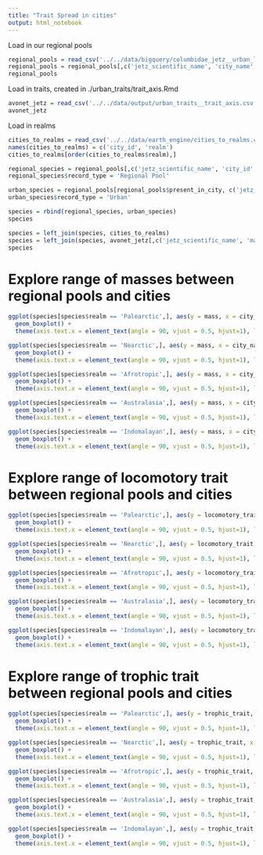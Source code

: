 ```yaml
---
title: "Trait Spread in cities"
output: html_notebook
---
```



Load in our regional pools
```r
regional_pools = read_csv('../../data/bigquery/columbidae_jetz__urban_locations.csv')
regional_pools = regional_pools[,c('jetz_scientific_name', 'city_name', 'city_id', 'present_in_city')]
regional_pools
```

Load in traits, created in ./urban_traits/trait_axis.Rmd
```r
avonet_jetz = read_csv('../../data/output/urban_traits__trait_axis.csv')
avonet_jetz
```

Load in realms
```r
cities_to_realms = read_csv('../../data/earth_engine/cities_to_realms.csv')
names(cities_to_realms) = c('city_id', 'realm')
cities_to_realms[order(cities_to_realms$realm),]
```


```r
regional_species = regional_pools[,c('jetz_scientific_name', 'city_id', 'city_name')]
regional_species$record_type = 'Regional Pool'

urban_species = regional_pools[regional_pools$present_in_city, c('jetz_scientific_name', 'city_id', 'city_name')]
urban_species$record_type = 'Urban'

species = rbind(regional_species, urban_species)
species
```
```r
species = left_join(species, cities_to_realms)
species = left_join(species, avonet_jetz[,c('jetz_scientific_name', 'mass', 'trophic_trait', 'locomotory_trait')])
species
```

# Explore range of masses between regional pools and cities

```r
ggplot(species[species$realm == 'Palearctic',], aes(y = mass, x = city_name, color = record_type)) + 
  geom_boxplot() + 
  theme(axis.text.x = element_text(angle = 90, vjust = 0.5, hjust=1), legend.position="bottom")
```

```r
ggplot(species[species$realm == 'Nearctic',], aes(y = mass, x = city_name, color = record_type)) + 
  geom_boxplot() + 
  theme(axis.text.x = element_text(angle = 90, vjust = 0.5, hjust=1), legend.position="bottom")
```

```r
ggplot(species[species$realm == 'Afrotropic',], aes(y = mass, x = city_name, color = record_type)) + 
  geom_boxplot() + 
  theme(axis.text.x = element_text(angle = 90, vjust = 0.5, hjust=1), legend.position="bottom")
```
```r
ggplot(species[species$realm == 'Australasia',], aes(y = mass, x = city_name, color = record_type)) + 
  geom_boxplot() + 
  theme(axis.text.x = element_text(angle = 90, vjust = 0.5, hjust=1), legend.position="bottom")
```

```r
ggplot(species[species$realm == 'Indomalayan',], aes(y = mass, x = city_name, color = record_type)) + 
  geom_boxplot() + 
  theme(axis.text.x = element_text(angle = 90, vjust = 0.5, hjust=1), legend.position="bottom")
```


# Explore range of locomotory trait between regional pools and cities

```r
ggplot(species[species$realm == 'Palearctic',], aes(y = locomotory_trait, x = city_name, color = record_type)) + 
  geom_boxplot() + 
  theme(axis.text.x = element_text(angle = 90, vjust = 0.5, hjust=1), legend.position="bottom")
```

```r
ggplot(species[species$realm == 'Nearctic',], aes(y = locomotory_trait, x = city_name, color = record_type)) + 
  geom_boxplot() + 
  theme(axis.text.x = element_text(angle = 90, vjust = 0.5, hjust=1), legend.position="bottom")
```

```r
ggplot(species[species$realm == 'Afrotropic',], aes(y = locomotory_trait, x = city_name, color = record_type)) + 
  geom_boxplot() + 
  theme(axis.text.x = element_text(angle = 90, vjust = 0.5, hjust=1), legend.position="bottom")
```

```r
ggplot(species[species$realm == 'Australasia',], aes(y = locomotory_trait, x = city_name, color = record_type)) + 
  geom_boxplot() + 
  theme(axis.text.x = element_text(angle = 90, vjust = 0.5, hjust=1), legend.position="bottom")
```

```r
ggplot(species[species$realm == 'Indomalayan',], aes(y = locomotory_trait, x = city_name, color = record_type)) + 
  geom_boxplot() + 
  theme(axis.text.x = element_text(angle = 90, vjust = 0.5, hjust=1), legend.position="bottom")
```

# Explore range of trophic trait between regional pools and cities

```r
ggplot(species[species$realm == 'Palearctic',], aes(y = trophic_trait, x = city_name, color = record_type)) + 
  geom_boxplot() + 
  theme(axis.text.x = element_text(angle = 90, vjust = 0.5, hjust=1), legend.position="bottom")
```

```r
ggplot(species[species$realm == 'Nearctic',], aes(y = trophic_trait, x = city_name, color = record_type)) + 
  geom_boxplot() + 
  theme(axis.text.x = element_text(angle = 90, vjust = 0.5, hjust=1), legend.position="bottom")
```

```r
ggplot(species[species$realm == 'Afrotropic',], aes(y = trophic_trait, x = city_name, color = record_type)) + 
  geom_boxplot() + 
  theme(axis.text.x = element_text(angle = 90, vjust = 0.5, hjust=1), legend.position="bottom")
```

```r
ggplot(species[species$realm == 'Australasia',], aes(y = trophic_trait, x = city_name, color = record_type)) + 
  geom_boxplot() + 
  theme(axis.text.x = element_text(angle = 90, vjust = 0.5, hjust=1), legend.position="bottom")
```

```r
ggplot(species[species$realm == 'Indomalayan',], aes(y = trophic_trait, x = city_name, color = record_type)) + 
  geom_boxplot() + 
  theme(axis.text.x = element_text(angle = 90, vjust = 0.5, hjust=1), legend.position="bottom")
```
